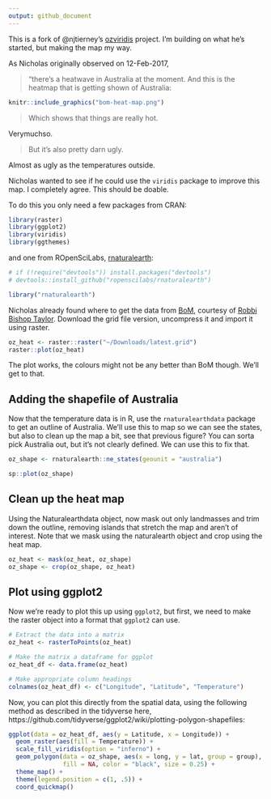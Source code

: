 ```yaml
---
output: github_document
---
```


This is a fork of @njtierney's [ozviridis](https://github.com/njtierney/ozviridis) project. I'm building on what he's started, but making the map my way.

As Nicholas originally observed on 12-Feb-2017,

> "there's a heatwave in Australia at the moment. And this is the heatmap that is getting shown of Australia:

```r

knitr::include_graphics("bom-heat-map.png")

```

> Which shows that things are really hot.

Verymuchso.

> But it's also pretty darn ugly. 

Almost as ugly as the temperatures outside.

Nicholas wanted to see if he could use the `viridis` package to improve this map. I completely agree. This should be doable.

To do this you only need a few packages from CRAN:

```r

library(raster)
library(ggplot2)
library(viridis)
library(ggthemes)

```

and one from ROpenSciLabs, [rnaturalearth](https://github.com/ropenscilabs/rnaturalearth):

```r
# if (!require("devtools")) install.packages("devtools")
# devtools::install_github("ropenscilabs/rnaturalearth")

library("rnaturalearth")
```

Nicholas already found where to get the data from [BoM]((http://www.bom.gov.au/jsp/awap/temp/index.jsp)), courtesy of [Robbi Bishop Taylor](https://twitter.com/robbibt). Download the grid file version, uncompress it and import it using raster.

```r
oz_heat <- raster::raster("~/Downloads/latest.grid")
raster::plot(oz_heat)

```

The plot works, the colours might not be any better than BoM though. We'll get to that.

## Adding the shapefile of Australia

Now that the temperature data is in R, use the `rnaturalearthdata` package to get an outline of Australia. We'll use this to map so we can see the states, but also to clean up the map a bit, see that previous figure? You can sorta pick Australia out, but it's not clearly defined. We can use this to fix that.

```r

oz_shape <- rnaturalearth::ne_states(geounit = "australia")

sp::plot(oz_shape)

```

## Clean up the heat map

Using the Naturalearthdata object, now mask out only landmasses and trim down the outline, removing islands that stretch the map and aren't of interest. Note that we mask using the naturalearth object and crop using the heat map.

```r
oz_heat <- mask(oz_heat, oz_shape)
oz_shape <- crop(oz_shape, oz_heat)

```

## Plot using ggplot2

Now we're ready to plot this up using `ggplot2`, but first, we need to make the raster object into a format that `ggplot2` can use.

```r
# Extract the data into a matrix
oz_heat <- rasterToPoints(oz_heat)

# Make the matrix a dataframe for ggplot
oz_heat_df <- data.frame(oz_heat)

# Make appropriate column headings
colnames(oz_heat_df) <- c("Longitude", "Latitude", "Temperature")
```

Now, you can plot this directly from the spatial data, using the following method as described in the tidyverse here, https://github.com/tidyverse/ggplot2/wiki/plotting-polygon-shapefiles:


```r
ggplot(data = oz_heat_df, aes(y = Latitude, x = Longitude)) +
  geom_raster(aes(fill = Temperature)) +
  scale_fill_viridis(option = "inferno") +
  geom_polygon(data = oz_shape, aes(x = long, y = lat, group = group),
               fill = NA, color = "black", size = 0.25) +
  theme_map() +
  theme(legend.position = c(1, .5)) +
  coord_quickmap()
```
